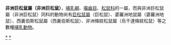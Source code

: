 {{Automatic taxobox
| taxon = Protoxerus
| authority = 
| image = African giant squirrel.jpg
| image_caption = ''[[Protoxerus_stangeri|Protoxerus stangeri]]''
}}

'''非洲巨松鼠屬（非洲巨松鼠）'''，[[哺乳綱|哺乳綱]]、[[囓齒目|囓齒目]]、[[松鼠科|松鼠科]]的一屬，而與非洲巨松鼠屬（非洲巨松鼠）同科的動物尚有[[巨松鼠屬|巨松鼠屬]]（巨松鼠）、婆羅洲地鼠屬（婆羅洲地鼠）、西裏伯斯松鼠屬（西裏伯斯松鼠）、非洲條紋松鼠屬（烏干達條紋松鼠）等之數種[[哺乳動物|哺乳動物]]。
{{Taxonbar}}
[[Category:非洲巨松鼠屬|*]]
[[Category:松鼠科|*]]